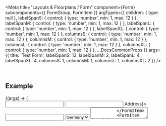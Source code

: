 
<Meta
  title="Layouts & Floorplans / Form"
  component={Form}
  subcomponents={{ FormGroup, FormItem }}
  argTypes={{
    children: { type: null },
    labelSpanS: { control: { type: 'number', min: 1, max: 12 } },
    labelSpanM: { control: { type: 'number', min: 1, max: 12 } },
    labelSpanL: { control: { type: 'number', min: 1, max: 12 } },
    labelSpanXL: { control: { type: 'number', min: 1, max: 12 } },
    columnsS: { control: { type: 'number', min: 1, max: 12 } },
    columnsM: { control: { type: 'number', min: 1, max: 12 } },
    columnsL: { control: { type: 'number', min: 1, max: 12 } },
    columnsXL: { control: { type: 'number', min: 1, max: 12 } },
    ...DocsCommonProps
  }}
  args={{
    title: 'Test Form',
    labelSpanS: 12,
    labelSpanM: 2,
    labelSpanL: 4,
    labelSpanXL: 4,
    columnsS: 1,
    columnsM: 1,
    columnsL: 1,
    columnsXL: 2
  }}
/>

<DocsHeader />

<br />

## Example

<Canvas>
  <Story name="Default">
    {(args) => (
      <Form {...args} title={args.title}>
        <FormItem label={'Sole Form Item'}>
          <Input type={InputType.Text} />
        </FormItem>
        <FormGroup title={'Personal Data'}>
          <FormItem label={'Name'}>
            <Input type={InputType.Text} />
          </FormItem>
          <FormItem label={<Label>Address</Label>}>
            <Input type={InputType.Text} />
          </FormItem>
          <FormItem label={'Country'}>
            <Select>
              <Option>Germany</Option>
              <Option>France</Option>
              <Option>Italy</Option>
            </Select>
          </FormItem>
          <FormItem label="Additional Comment">
            <TextArea rows={5} style={{ width: '210px' }} />
          </FormItem>
          <FormItem label={'Home address'}>
            <CheckBox checked />
          </FormItem>
        </FormGroup>
        <FormGroup title={'Company Data'}>
          <FormItem label={'Company Name'}>
            <Input type={InputType.Text} />
          </FormItem>
          <FormItem label={'Company Address'}>
            <Input type={InputType.Text} />
          </FormItem>
          <FormItem label={'Company City'}>
            <Input type={InputType.Text} />
          </FormItem>
          <FormItem label={'Company Country'}>
            <Input type={InputType.Text} />
          </FormItem>
          <FormItem label={'Number of Employees'}>
            <Input type={InputType.Number} value={'5000'} disabled />
          </FormItem>
          <FormItem label={'Member of Partner Network'}>
            <CheckBox checked />
          </FormItem>
        </FormGroup>
        <FormGroup title={'Marketing Data'}>
          <FormItem label={'Email'}>
            <Input type={InputType.Email} />
          </FormItem>
          <FormItem label="Company Email">
            <Input type={InputType.Email} />
          </FormItem>
          <FormItem label="I want to receive the newsletter">
            <CheckBox />
          </FormItem>
        </FormGroup>
      </Form>
    )}
  </Story>
</Canvas>

## Properties

<ArgsTable story="." />

### Usage Notes

Please note that the `FormGroup` and `FormItem` components are only used for calculating the final layout of the `Form`,
thus they don't accept any other props than the specified ones, especially no `className`, `style` or `ref`.
